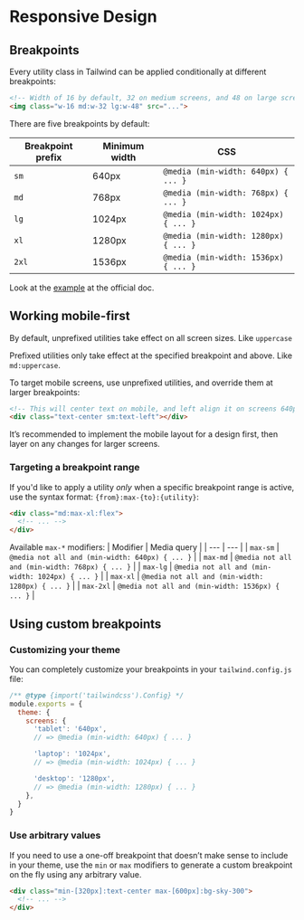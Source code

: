 # Responsive Design

## Breakpoints

Every utility class in Tailwind can be applied conditionally at different breakpoints:
```html
<!-- Width of 16 by default, 32 on medium screens, and 48 on large screens -->
<img class="w-16 md:w-32 lg:w-48" src="...">
```

There are five breakpoints by default:

| Breakpoint prefix | Minimum width | CSS |
| --- | --- | --- |
| `sm` | 640px | `@media (min-width: 640px) { ... }` |
| `md` | 768px | `@media (min-width: 768px) { ... }` |
| `lg` | 1024px | `@media (min-width: 1024px) { ... }` |
| `xl` | 1280px | `@media (min-width: 1280px) { ... }` |
| `2xl` | 1536px | `@media (min-width: 1536px) { ... }` |


Look at the [example](https://tailwindcss.com/docs/responsive-design#:~:text=Here%E2%80%99s%20a%20simple%20example) at the official doc.


## Working mobile-first

By default, unprefixed utilities take effect on all screen sizes. Like `uppercase`

Prefixed utilities only take effect at the specified breakpoint  and above. Like `md:uppercase`.

To target mobile screens, use unprefixed utilities, and override them at larger breakpoints:
```html
<!-- This will center text on mobile, and left align it on screens 640px and wider -->
<div class="text-center sm:text-left"></div>
```

It’s recommended to implement the mobile layout for a design first, then layer on any changes for larger screens.


### Targeting a breakpoint range

If you'd like to apply a utility _only_ when a specific breakpoint range is active, use the syntax format: `{from}:max-{to}:{utility}`:

```html
<div class="md:max-xl:flex">
  <!-- ... -->
</div>
```

Available `max-*` modifiers:
| Modifier | Media query |
| --- | --- |
| `max-sm` | `@media not all and (min-width: 640px) { ... }` |
| `max-md` | `@media not all and (min-width: 768px) { ... }` |
| `max-lg` | `@media not all and (min-width: 1024px) { ... }` |
| `max-xl` | `@media not all and (min-width: 1280px) { ... }` |
| `max-2xl` | `@media not all and (min-width: 1536px) { ... }` |


## Using custom breakpoints

### Customizing your theme

You can completely customize your breakpoints in your `tailwind.config.js` file:

```js {{ filename: 'tailwind.config.js' }}
/** @type {import('tailwindcss').Config} */
module.exports = {
  theme: {
    screens: {
      'tablet': '640px',
      // => @media (min-width: 640px) { ... }

      'laptop': '1024px',
      // => @media (min-width: 1024px) { ... }

      'desktop': '1280px',
      // => @media (min-width: 1280px) { ... }
    },
  }
}
```

### Use arbitrary values

If you need to use a one-off breakpoint that doesn’t make sense to include in your theme, use the `min` or `max` modifiers to generate a custom breakpoint on the fly using any arbitrary value.

```html
<div class="min-[320px]:text-center max-[600px]:bg-sky-300">
  <!-- ... -->
</div>
```